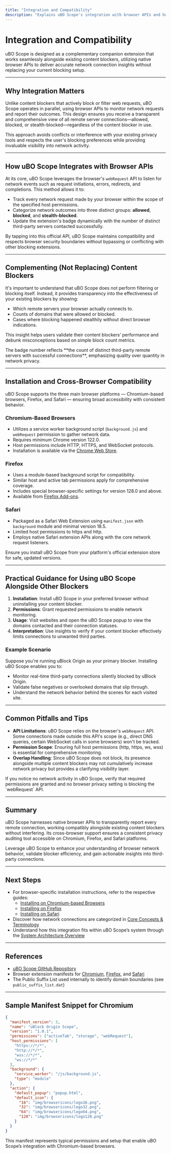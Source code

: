 ```yaml
---
title: "Integration and Compatibility"
description: "Explains uBO Scope's integration with browser APIs and how it complements (rather than replaces) existing content blockers. Includes practical guidance on installation and cross-browser compatibility (Chromium, Firefox, Safari)."
---
```


# Integration and Compatibility

uBO Scope is designed as a complementary companion extension that works seamlessly alongside existing content blockers, utilizing native browser APIs to deliver accurate network connection insights without replacing your current blocking setup.

---

## Why Integration Matters

Unlike content blockers that actively block or filter web requests, uBO Scope operates in parallel, using browser APIs to monitor network requests and report their outcomes. This design ensures you receive a transparent and comprehensive view of all remote server connections—allowed, blocked, or stealth-blocked—regardless of the content blocker in use.

This approach avoids conflicts or interference with your existing privacy tools and respects the user's blocking preferences while providing invaluable visibility into network activity.

---

## How uBO Scope Integrates with Browser APIs

At its core, uBO Scope leverages the browser's `webRequest` API to listen for network events such as request initiations, errors, redirects, and completions. This method allows it to:

- Track every network request made by your browser within the scope of the specified host permissions.
- Categorize network outcomes into three distinct groups: **allowed**, **blocked**, and **stealth-blocked**.
- Update the extension's badge dynamically with the number of distinct third-party servers contacted successfully.

By tapping into this official API, uBO Scope maintains compatibility and respects browser security boundaries without bypassing or conflicting with other blocking extensions.

---

## Complementing (Not Replacing) Content Blockers

It's important to understand that uBO Scope does not perform filtering or blocking itself. Instead, it provides transparency into the effectiveness of your existing blockers by showing:

- Which remote servers your browser actually connects to.
- Counts of domains that were allowed or blocked.
- Cases where blocking happened stealthily without direct browser indications.

This insight helps users validate their content blockers’ performance and debunk misconceptions based on simple block count metrics.

<Info>
The badge number reflects **the count of distinct third-party remote servers with successful connections**, emphasizing quality over quantity in network privacy.
</Info>

---

## Installation and Cross-Browser Compatibility

uBO Scope supports the three main browser platforms — Chromium-based browsers, Firefox, and Safari — ensuring broad accessibility with consistent behavior.

### Chromium-Based Browsers

- Utilizes a service worker background script (`background.js`) and `webRequest` permission to gather network data.
- Requires minimum Chrome version 122.0.
- Host permissions include HTTP, HTTPS, and WebSocket protocols.
- Installation is available via the [Chrome Web Store](https://chromewebstore.google.com/detail/ubo-scope/bbdpgcaljkaaigfcomhidmneffjjjfgp).

### Firefox

- Uses a module-based background script for compatibility.
- Similar host and active tab permissions apply for comprehensive coverage.
- Includes special browser-specific settings for version 128.0 and above.
- Available from [Firefox Add-ons](https://addons.mozilla.org/firefox/addon/ubo-scope/).

### Safari

- Packaged as a Safari Web Extension using `manifest.json` with `background` module and minimal version 18.5.
- Limited host permissions to https and http.
- Employs native Safari extension APIs along with the core network request listeners.

<Check>
Ensure you install uBO Scope from your platform's official extension store for safe, updated versions.
</Check>

---

## Practical Guidance for Using uBO Scope Alongside Other Blockers

1. **Installation**: Install uBO Scope in your preferred browser without uninstalling your content blocker.
2. **Permissions**: Grant requested permissions to enable network monitoring.
3. **Usage**: Visit websites and open the uBO Scope popup to view the domains contacted and their connection statuses.
4. **Interpretation**: Use insights to verify if your content blocker effectively limits connections to unwanted third parties.

### Example Scenario

Suppose you're running uBlock Origin as your primary blocker. Installing uBO Scope enables you to:

- Monitor real-time third-party connections silently blocked by uBlock Origin.
- Validate false negatives or overlooked domains that slip through.
- Understand the network behavior behind the scenes for each visited site.

---

## Common Pitfalls and Tips

- **API Limitations**: uBO Scope relies on the browser's `webRequest` API. Some connections made outside this API's scope (e.g., direct DNS queries, certain WebSocket calls in some browsers) won't be tracked.
- **Permission Scope**: Ensuring full host permissions (http, https, ws, wss) is essential for comprehensive monitoring.
- **Overlap Handling**: Since uBO Scope does not block, its presence alongside multiple content blockers may not cumulatively increase network privacy but provides a clarifying visibility layer.

<Warning>
If you notice no network activity in uBO Scope, verify that required permissions are granted and no browser privacy setting is blocking the `webRequest` API.
</Warning>

---

## Summary

uBO Scope harnesses native browser APIs to transparently report every remote connection, working compatibly alongside existing content blockers without interfering. Its cross-browser support ensures a consistent privacy auditing tool accessible on Chromium, Firefox, and Safari platforms.

Leverage uBO Scope to enhance your understanding of browser network behavior, validate blocker efficiency, and gain actionable insights into third-party connections.

---

## Next Steps

- For browser-specific installation instructions, refer to the respective guides:
  - [Installing on Chromium-based Browsers](../getting-started/installation-and-setup/install-on-chromium)
  - [Installing on Firefox](../getting-started/installation-and-setup/install-on-firefox)
  - [Installing on Safari](../getting-started/installation-and-setup/install-on-safari)
- Discover how network connections are categorized in [Core Concepts & Terminology](../overview/product-intro-and-basics/core-concepts-and-terminology)
- Understand how this integration fits within uBO Scope’s system through the [System Architecture Overview](../overview/how-it-works-and-architecture/system-architecture-overview)

---

## References

- [uBO Scope GitHub Repository](https://github.com/gorhill/uBO-Scope)
- Browser extension manifests for [Chromium](../../platform/chromium/manifest.json), [Firefox](../../platform/firefox/manifest.json), and [Safari](../../platform/safari/manifest.json)
- The Public Suffix List used internally to identify domain boundaries (see `public_suffix_list.dat`)

---

## Sample Manifest Snippet for Chromium

```json
{
  "manifest_version": 3,
  "name": "uBlock Origin Scope",
  "version": "1.0.1",
  "permissions": ["activeTab", "storage", "webRequest"],
  "host_permissions": [
    "https://*/*",
    "http://*/*",
    "wss://*/*",
    "ws://*/*"
  ],
  "background": {
    "service_worker": "/js/background.js",
    "type": "module"
  },
  "action": {
    "default_popup": "popup.html",
    "default_icon": {
      "16": "img/browsericons/logo16.png",
      "32": "img/browsericons/logo32.png",
      "64": "img/browsericons/logo64.png",
      "128": "img/browsericons/logo128.png"
    }
  }
}
```

This manifest represents typical permissions and setup that enable uBO Scope’s integration with Chromium-based browsers.
